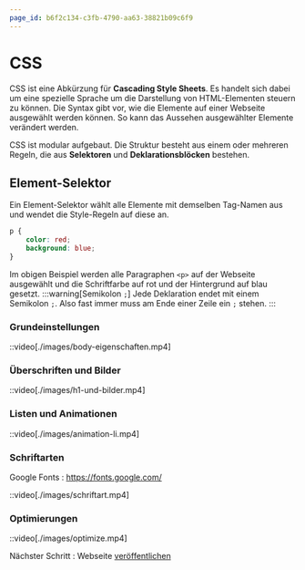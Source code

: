 ```yaml
---
page_id: b6f2c134-c3fb-4790-aa63-38821b09c6f9
---
```


# CSS

CSS ist eine Abkürzung für __Cascading Style Sheets__. Es handelt sich dabei um eine spezielle Sprache um die Darstellung von HTML-Elementen steuern zu können. Die Syntax gibt vor, wie die Elemente auf einer Webseite ausgewählt werden können. So kann das Aussehen ausgewählter Elemente verändert werden.

CSS ist modular aufgebaut. Die Struktur besteht aus einem oder mehreren Regeln, die aus __Selektoren__ und __Deklarationsblöcken__ bestehen.

## Element-Selektor

Ein Element-Selektor wählt alle Elemente mit demselben Tag-Namen aus und wendet die Style-Regeln auf diese an.

```css
p {
    color: red;
    background: blue;
}
```
Im obigen Beispiel werden alle Paragraphen `<p>` auf der Webseite ausgewählt und die Schriftfarbe auf rot und der Hintergrund auf blau gesetzt.
:::warning[Semikolon `;`]
Jede Deklaration endet mit einem Semikolon `;`. Also fast immer muss am Ende einer Zeile ein `;` stehen.
:::

### <Answer type="state" id="619f4c39-6da6-4e33-8a58-c80b1c98dc4d" inline /> Grundeinstellungen

::video[./images/body-eigenschaften.mp4]

### <Answer type="state" id="dce8effa-56ea-4f4c-a287-646fdd6e994f" inline /> Überschriften und Bilder

::video[./images/h1-und-bilder.mp4]

### <Answer type="state" id="28cd838b-7154-4e46-86d6-d7c3ae6fe9c2" inline /> Listen und Animationen

::video[./images/animation-li.mp4]

### <Answer type="state" id="1ee2c0aa-cab8-47ae-a72d-f4fcaf3a02f6" inline /> Schriftarten

Google Fonts
: https://fonts.google.com/

::video[./images/schriftart.mp4]

### <Answer type="state" id="547ae3f1-c6b5-4441-9c4b-0a0ed3638849" inline /> Optimierungen

::video[./images/optimize.mp4]


Nächster Schritt
: Webseite [veröffentlichen](../04-netlify/index.mdx)